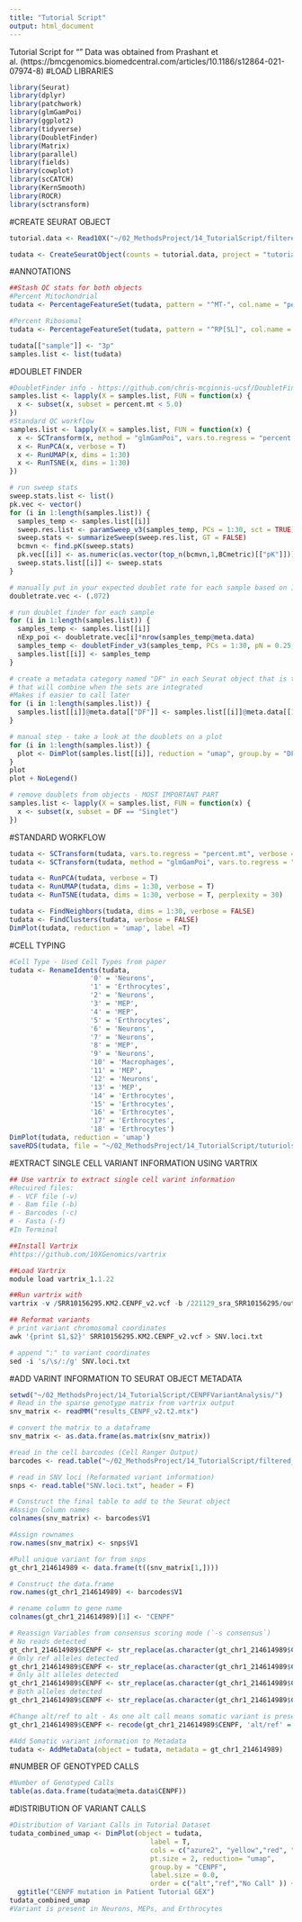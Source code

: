 ```yaml
---
title: "Tutorial Script"
output: html_document
---
```

Tutorial Script for ""
Data was obtained from Prashant et al. (https://bmcgenomics.biomedcentral.com/articles/10.1186/s12864-021-07974-8)
#LOAD LIBRARIES
```r
library(Seurat)
library(dplyr)
library(patchwork)
library(glmGamPoi)
library(ggplot2)
library(tidyverse)
library(DoubletFinder)
library(Matrix)
library(parallel)
library(fields)
library(cowplot)
library(scCATCH)
library(KernSmooth)
library(ROCR)
library(sctransform)
```

#CREATE SEURAT OBJECT
```r
tutorial.data <- Read10X("~/02_MethodsProject/14_TutorialScript/filtered_feature_bc_matrix")

tudata <- CreateSeuratObject(counts = tutorial.data, project = "tutorialdata", min.cells = 3, min.features = 200)
```

#ANNOTATIONS
```r
##Stash QC stats for both objects 
#Percent Mitochondrial
tudata <- PercentageFeatureSet(tudata, pattern = "^MT-", col.name = "percent.mt")

#Percent Ribosomal
tudata <- PercentageFeatureSet(tudata, pattern = "^RP[SL]", col.name = "percent.ribo")

tudata[["sample"]] <- "3p"
samples.list <- list(tudata)
```

#DOUBLET FINDER
```r
#DoubletFinder info - https://github.com/chris-mcginnis-ucsf/DoubletFinder
samples.list <- lapply(X = samples.list, FUN = function(x) {
  x <- subset(x, subset = percent.mt < 5.0)
})
#Standard QC workflow
samples.list <- lapply(X = samples.list, FUN = function(x) {
  x <- SCTransform(x, method = "glmGamPoi", vars.to.regress = "percent.mt")
  x <- RunPCA(x, verbose = T)
  x <- RunUMAP(x, dims = 1:30)
  x <- RunTSNE(x, dims = 1:30)
})

# run sweep stats
sweep.stats.list <- list()
pk.vec <- vector()
for (i in 1:length(samples.list)) {
  samples_temp <- samples.list[[i]]
  sweep.res.list <- paramSweep_v3(samples_temp, PCs = 1:30, sct = TRUE)
  sweep.stats <- summarizeSweep(sweep.res.list, GT = FALSE)
  bcmvn <- find.pK(sweep.stats)
  pk.vec[[i]] <- as.numeric(as.vector(top_n(bcmvn,1,BCmetric)[["pK"]]))
  sweep.stats.list[[i]] <- sweep.stats
}

# manually put in your expected doublet rate for each sample based on 10x genomics documentation
doubletrate.vec <- (.072)

# run doublet finder for each sample
for (i in 1:length(samples.list)) {
  samples_temp <- samples.list[[i]]
  nExp_poi <- doubletrate.vec[i]*nrow(samples_temp@meta.data)
  samples_temp <- doubletFinder_v3(samples_temp, PCs = 1:30, pN = 0.25, pK = pk.vec[i], nExp = nExp_poi, reuse.pANN = FALSE, sct = T)
  samples.list[[i]] <- samples_temp
}

# create a metadata category named "DF" in each Seurat object that is the same as the DF.classifications_... 
# that will combine when the sets are integrated
#Makes if easier to call later
for (i in 1:length(samples.list)) {
  samples.list[[i]]@meta.data[["DF"]] <- samples.list[[i]]@meta.data[[10]]
}

# manual step - take a look at the doublets on a plot
for (i in 1:length(samples.list)) {
  plot <- DimPlot(samples.list[[i]], reduction = "umap", group.by = "DF", pt.size = .7)
}
plot
plot + NoLegend()

# remove doublets from objects - MOST IMPORTANT PART
samples.list <- lapply(X = samples.list, FUN = function(x) {
  x <- subset(x, subset = DF == "Singlet")
})


```

#STANDARD WORKFLOW
```r
tudata <- SCTransform(tudata, vars.to.regress = "percent.mt", verbose = FALSE)
tudata <- SCTransform(tudata, method = "glmGamPoi", vars.to.regress = "percent.mt", verbose = FALSE)

tudata <- RunPCA(tudata, verbose = T)
tudata <- RunUMAP(tudata, dims = 1:30, verbose = T)
tudata <- RunTSNE(tudata, dims = 1:30, verbose = T, perplexity = 30)

tudata <- FindNeighbors(tudata, dims = 1:30, verbose = FALSE)
tudata <- FindClusters(tudata, verbose = FALSE)
DimPlot(tudata, reduction = 'umap', label =T)
```

#CELL TYPING
```r
#Cell Type - Used Cell Types from paper 
tudata <- RenameIdents(tudata,
                    '0' = 'Neurons',
                    '1' = 'Erthrocytes',
                    '2' = 'Neurons',
                    '3' = 'MEP',
                    '4' = 'MEP',
                    '5' = 'Erthrocytes',
                    '6' = 'Neurons',
                    '7' = 'Neurons',
                    '8' = 'MEP',
                    '9' = 'Neurons',
                    '10' = 'Macrophages', 
                    '11' = 'MEP',
                    '12' = 'Neurons',
                    '13' = 'MEP',
                    '14' = 'Erthrocytes',
                    '15' = 'Erthrocytes',
                    '16' = 'Erthrocytes',
                    '17' = 'Erthrocytes',
                    '18' = 'Erthrocytes')
DimPlot(tudata, reduction = 'umap')
saveRDS(tudata, file = "~/02_MethodsProject/14_TutorialScript/tuturiolscript.aftCT.rds")
```

#EXTRACT SINGLE CELL VARIANT INFORMATION USING VARTRIX
```r
## Use vartrix to extract single cell varint information
#Recuired files:
# - VCF file (-v)
# - Bam file (-b)
# - Barcodes (-c)
# - Fasta (-f)
#In Terminal

##Install Vartrix 
#https://github.com/10XGenomics/vartrix 

##Load Vartrix
module load vartrix_1.1.22

##Run vartrix with
vartrix -v /SRR10156295.KM2.CENPF_v2.vcf -b /221129_sra_SRR10156295/outs/possorted_genome_bam.bam -f /refdata-gex-GRCh38-2020-A/fasta/genome.fa -c /221129_sra_SRR10156295/outs/filtered_feature_bc_matrix/barcodes.tsv.gz -o ./results_CENPF_v2.t2.mtx

## Reformat variants
# print variant chromosomal coordinates
awk '{print $1,$2}' SRR10156295.KM2.CENPF_v2.vcf > SNV.loci.txt 

# append ":" to variant coordinates
sed -i 's/\s/:/g' SNV.loci.txt 

```

#ADD VARINT INFORMATION TO SEURAT OBJECT METADATA
```r
setwd("~/02_MethodsProject/14_TutorialScript/CENPFVariantAnalysis/")
# Read in the sparse genotype matrix from vartrix output
snv_matrix <- readMM("results_CENPF_v2.t2.mtx")

# convert the matrix to a dataframe
snv_matrix <- as.data.frame(as.matrix(snv_matrix))

#read in the cell barcodes (Cell Ranger Output)
barcodes <- read.table("~/02_MethodsProject/14_TutorialScript/filtered_feature_bc_matrix/barcodes.tsv.gz")

# read in SNV loci (Reformated variant information)
snps <- read.table("SNV.loci.txt", header = F)

# Construct the final table to add to the Seurat object
#Assign Column names
colnames(snv_matrix) <- barcodes$V1

#Assign rownames
row.names(snv_matrix) <- snps$V1

#Pull unique variant for from snps
gt_chr1_214614989 <- data.frame(t((snv_matrix[1,])))

# Construct the data.frame
row.names(gt_chr1_214614989) <- barcodes$V1

# rename column to gene name
colnames(gt_chr1_214614989)[1] <- "CENPF"

# Reassign Variables from consensus scoring mode (`-s consensus`)
# No reads detected
gt_chr1_214614989$CENPF <- str_replace(as.character(gt_chr1_214614989$CENPF), "0", "No Call")
# Only ref alleles detected
gt_chr1_214614989$CENPF <- str_replace(as.character(gt_chr1_214614989$CENPF), "1", "ref")
# Only alt alleles detected
gt_chr1_214614989$CENPF <- str_replace(as.character(gt_chr1_214614989$CENPF), "2", "alt")
# Both alleles detected
gt_chr1_214614989$CENPF <- str_replace(as.character(gt_chr1_214614989$CENPF), "3", "alt/ref")

#Change alt/ref to alt - As one alt call means somatic variant is present
gt_chr1_214614989$CENPF <- recode(gt_chr1_214614989$CENPF, 'alt/ref' = "alt")

#Add Somatic variant information to Metadata
tudata <- AddMetaData(object = tudata, metadata = gt_chr1_214614989)

```

#NUMBER OF GENOTYPED CALLS
```r
#Number of Genotyped Calls
table(as.data.frame(tudata@meta.data$CENPF))
```

#DISTRIBUTION OF VARIANT CALLS
```r
#Distribution of Variant Calls in Tutorial Dataset
tudata_combined_umap <- DimPlot(object = tudata,
                                   label = T,
                                   cols = c("azure2", "yellow","red", "black"),
                                   pt.size = 2, reduction= "umap",
                                   group.by = "CENPF", 
                                   label.size = 0.0, 
                                   order = c("alt","ref","No Call" )) +
  ggtitle("CENPF mutation in Patient Tutorial GEX") 
tudata_combined_umap
#Variant is present in Neurons, MEPs, and Erthrocytes
```

